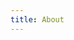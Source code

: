 ```yaml
---
title: About
---
```



<!-- TODO write page query and pass in props -->

<Profiles />
<TabbedInterface
  profiles={[
    { name: "members", count: "65" },
    { name: "alumni", count: "19" },
    { name: "clients", count: "17" },
  ]}
/>
